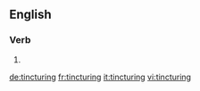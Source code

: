 
==English==

===Verb===
{{head|en}}

# {{present participle of|tincture|lang=en}}

[[de:tincturing]]
[[fr:tincturing]]
[[it:tincturing]]
[[vi:tincturing]]